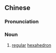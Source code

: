 {{also|正六面体}}
==Chinese==
{{zh-forms|s=正六面体|type=13}}
{{wikipedia|lang=zh}}

===Pronunciation===
{{zh-pron
|m=zhèngliùmiàntǐ
|c=zing3 luk6 min6 tai2
|cat=n
}}

===Noun===
{{zh-noun}}

# {{lb|zh|geometry}} [[regular]] [[hexahedron]]